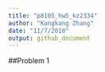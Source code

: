```yaml
---
title: "p8105_hw5_kz2334"
author: "Kangkang Zhang"
date: "11/7/2018"
output: github_document
---
```


##Problem 1